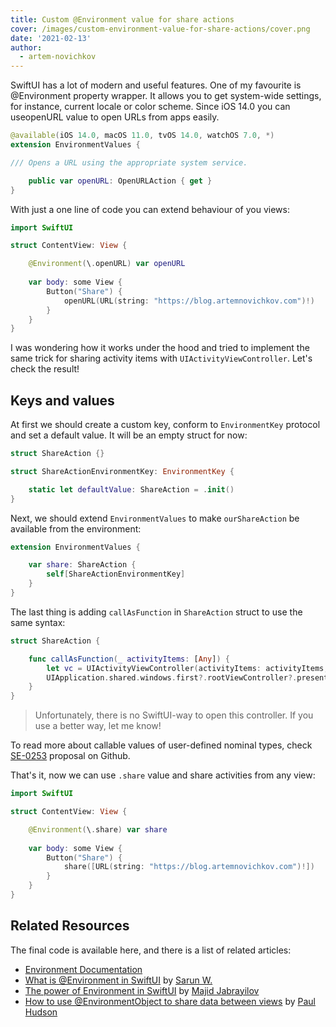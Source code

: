 ```yaml
---
title: Custom @Environment value for share actions
cover: /images/custom-environment-value-for-share-actions/cover.png
date: '2021-02-13'
author:
  - artem-novichkov
---
```


SwiftUI has a lot of modern and useful features. One of my favourite is @Environment property wrapper. It allows you to get system-wide settings, for instance, current locale or color scheme. Since iOS 14.0 you can useopenURL value to open URLs from apps easily.

```swift
@available(iOS 14.0, macOS 11.0, tvOS 14.0, watchOS 7.0, *)
extension EnvironmentValues {

/// Opens a URL using the appropriate system service.

    public var openURL: OpenURLAction { get }
}
```

With just a one line of code you can extend behaviour of you views:

```swift
import SwiftUI

struct ContentView: View {

    @Environment(\.openURL) var openURL
    
    var body: some View {
        Button("Share") {
            openURL(URL(string: "https://blog.artemnovichkov.com")!)
        }
    }
}
```

I was wondering how it works under the hood and tried to implement the same trick for sharing activity items with `UIActivityViewController`. Let's check the result!

## Keys and values

At first we should create a custom key, conform to `EnvironmentKey` protocol and set a default value. It will be an empty struct for now:

```swift
struct ShareAction {}

struct ShareActionEnvironmentKey: EnvironmentKey {

    static let defaultValue: ShareAction = .init()
}
```

Next, we should extend `EnvironmentValues` to make `ourShareAction` be available from the environment:

```swift
extension EnvironmentValues {

    var share: ShareAction {
        self[ShareActionEnvironmentKey]
    }
}
```

The last thing is adding `callAsFunction` in `ShareAction` struct to use the same syntax:

```swift
struct ShareAction {

    func callAsFunction(_ activityItems: [Any]) {
        let vc = UIActivityViewController(activityItems: activityItems, applicationActivities: nil)
        UIApplication.shared.windows.first?.rootViewController?.present(vc, animated: true, completion: nil)
    }
}
```

> Unfortunately, there is no SwiftUI-way to open this controller. If you use a better way, let me know!

To read more about callable values of user-defined nominal types, check [SE-0253](https://github.com/apple/swift-evolution/blob/master/proposals/0253-callable.md) proposal on Github.

That's it, now we can use `.share` value and share activities from any view:

```swift
import SwiftUI

struct ContentView: View {

    @Environment(\.share) var share
    
    var body: some View {
        Button("Share") {
            share([URL(string: "https://blog.artemnovichkov.com")!])
        }
    }
}
```

## Related Resources

The final code is available here, and there is a list of related articles:

- [Environment Documentation](https://developer.apple.com/documentation/swiftui/environment)
- [What is @Environment in SwiftUI](https://sarunw.com/posts/what-is-environment-in-swiftui) by [Sarun W.](https://twitter.com/sarunw)
- [The power of Environment in SwiftUI](https://swiftwithmajid.com/2019/08/21/the-power-of-environment-in-swiftui) by [Majid Jabrayilov](https://twitter.com/mecid)
- [How to use @EnvironmentObject to share data between views](https://www.hackingwithswift.com/quick-start/swiftui/how-to-use-environmentobject-to-share-data-between-views) by [Paul Hudson](https://twitter.com/twostraws)